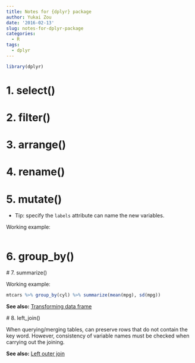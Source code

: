 ```yaml
---
title: Notes for {dplyr} package
author: Yukai Zou
date: '2016-02-13'
slug: notes-for-dplyr-package
categories:
  - R
tags:
  - dplyr
---
```


```r
library(dplyr)
```

# 1. select()

# 2. filter()

# 3. arrange()

# 4. rename()

# 5. mutate()

- Tip: specify the `labels` attribute can name the new variables.

Working example:

```r

```

# 6. group_by()

<a name="summarize"></a>
# 7. summarize()

Working example:

```r
mtcars %>% group_by(cyl) %>% summarize(mean(mpg), sd(mpg))
```

**See also:** [Transforming data frame](/2016/02/10/transforming-data-frame/index.html#aggregate)

<a name="dplyr-left-join"></a>
# 8. left_join()

When querying/merging tables, can preserve rows that do not contain the key word. However, consistency of variable names must be checked when carrying out the joining.

**See also:** [Left outer join](/2016/02/28/left-outer-join/)